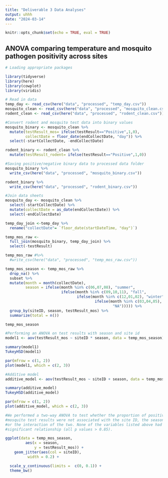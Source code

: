 ```yaml
---
title: "Deliverable 3 Data Analyses"
output: uhhh
date: "2024-03-14"
---
```

```r
knitr::opts_chunk$set(echo = TRUE, eval = TRUE)
```

## ANOVA comparing temperature and mosquito pathogen positivity across sites

```r
# Loading appropriate packages

library(tidyverse)
library(here)
library(cowplot)
library(viridis)
```

```r
# Read in data
temp_day <- read_csv(here("data", "processed", "temp_day.csv"))
mosquito_clean <- read_csv(here("data", "processed", "mosquito_clean.csv"))
rodent_clean <- read_csv(here("data", "processed", "rodent_clean.csv"))
```

```r
#Convert rodent and mosquito test data into binary values
mosquito_binary <- mosquito_clean %>% 
  mutate(testResult_mos= ifelse(testResult=="Positive",1,0),
         collectDate = floor_date(endCollectDate, "day")) %>% 
  select(-startCollectDate, -endCollectDate)

rodent_binary <- rodent_clean %>% 
  mutate(testResult_rodent= ifelse(testResult=="Positive",1,0))
```

```r
#Saving positive/negative binary data to processed data folder
mosquito_binary %>% 
  write_csv(here("data", "processed", "mosquito_binary.csv"))

rodent_binary %>% 
  write_csv(here("data", "processed", "rodent_binary.csv"))
```

```r
#Join data sheets
mosquito_day <- mosquito_clean %>% 
  select(-startCollectDate) %>% 
  mutate(collectDate = as_date(endCollectDate)) %>% 
  select(-endCollectDate) 

temp_day_join <-temp_day %>% 
  rename("collectDate"= `floor_date(startDateTime, "day")`)

temp_mos_raw <-
  full_join(mosquito_binary, temp_day_join) %>% 
  select(-testResult)

temp_mos_raw #%>% 
  #write_csv(here("data", "processed", "temp_mos_raw.csv"))

temp_mos_season <- temp_mos_raw %>% 
  drop_na() %>% 
  subset %>% 
  mutate(month = month(collectDate),
         season = ifelse(month %in% c(06,07,08), "summer",
                         ifelse(month %in% c(09,10,11), "fall",
                                ifelse(month %in% c(12,01,02), "winter",
                                        ifelse(month %in% c(03,04,05), "spring",
                                                "NA"))))) %>% 
  group_by(siteID, season, testResult_mos) %>% 
  summarize(total = n())

temp_mos_season

```

```r
#Performing an ANOVA on test results with season and site id
model1 <- aov(testResult_mos ~ siteID * season, data = temp_mos_season)

summary(model1)
TukeyHSD(model1)

par(mfrow = c(1, 2))
plot(model1, which = c(2, 3))

#Additive model
additive_model <- aov(testResult_mos ~ siteID + season, data = temp_mos_season)

summary(additive_model)
TukeyHSD(additive_model)

par(mfrow = c(1, 2))
plot(additive_model, which = c(2, 3))

#We performed a two-way ANOVA to test whether the proportion of positive 
#mosquito test results were not associated with the site ID, the season of the year, 
#or the interaction of the two. None of the variables listed above had a 
#significant relationship (all p values > 0.85).
```

```r
ggplot(data = temp_mos_season, 
         aes(x = season, 
             y = testResult_mos)) +
    geom_jitter(aes(col = siteID),
          width = 0.2) +

  scale_y_continuous(limits =  c(0, 0.1)) +
  theme_bw()
  
```




